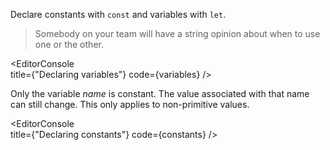 
Declare constants with `const` and variables with `let`. 

> Somebody on your team will have a string opinion about when to use one or the other.

<EditorConsole   
  title={"Declaring variables"}
  code={variables}
/>

Only the variable _name_ is constant. The value associated with that name can still change. This only applies to non-primitive values.

<EditorConsole   
  title={"Declaring constants"}
  code={constants}
/>
